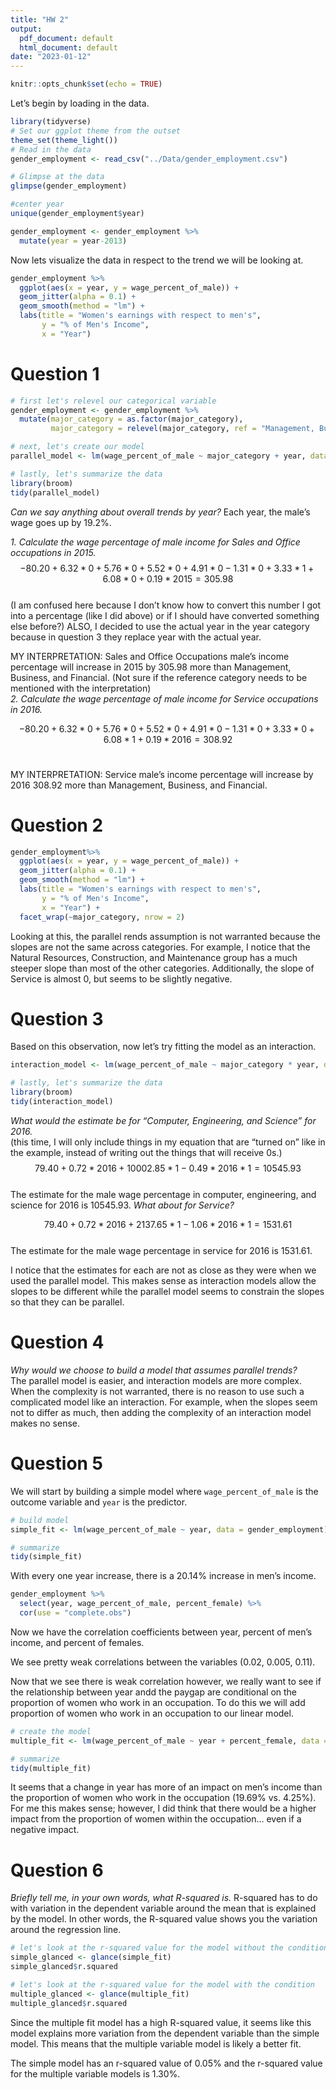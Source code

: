 ```yaml
---
title: "HW 2"
output:
  pdf_document: default
  html_document: default
date: "2023-01-12"
---
```


```r
knitr::opts_chunk$set(echo = TRUE)
```

Let's begin by loading in the data. 

```r
library(tidyverse)
# Set our ggplot theme from the outset
theme_set(theme_light())
# Read in the data 
gender_employment <- read_csv("../Data/gender_employment.csv")

# Glimpse at the data 
glimpse(gender_employment)

#center year
unique(gender_employment$year)

gender_employment <- gender_employment %>% 
  mutate(year = year-2013)
```

Now lets visualize the data in respect to the trend we will be looking at. 

```r

gender_employment %>% 
  ggplot(aes(x = year, y = wage_percent_of_male)) +
  geom_jitter(alpha = 0.1) + 
  geom_smooth(method = "lm") + 
  labs(title = "Women's earnings with respect to men's", 
       y = "% of Men's Income", 
       x = "Year")
```

# Question 1\
```r
# first let's relevel our categorical variable
gender_employment <- gender_employment %>% 
  mutate(major_category = as.factor(major_category), 
         major_category = relevel(major_category, ref = "Management, Business, and Financial"))

# next, let's create our model
parallel_model <- lm(wage_percent_of_male ~ major_category + year, data = gender_employment)

# lastly, let's summarize the data
library(broom)
tidy(parallel_model)
```
*Can we say anything about overall trends by year?* Each year, the male's wage goes up by 19.2%. \

*1. Calculate the wage percentage of male income for Sales and Office occupations in 2015.*\
$$-80.20 + 6.32 * 0 + 5.76 * 0 + 5.52 * 0 + 4.91 * 0 -1.31 * 0 + 3.33 * 1 + 6.08 * 0 + 0.19 * 2015 = 305.98$$\
(I am confused here because I don't know how to convert this number I got into a percentage (like I did above) or if I should have converted something else before?) ALSO, I decided to use the actual year in the year category because in question 3 they replace year with the actual year.\

MY INTERPRETATION: Sales and Office Occupations male's income percentage will increase in 2015 by 305.98 more than Management, Business, and Financial. (Not sure if the reference category needs to be mentioned with the interpretation)\
*2. Calculate the wage percentage of male income for Service occupations in 2016.*\

$$-80.20 + 6.32 * 0 + 5.76 * 0 + 5.52 * 0 + 4.91 * 0 -1.31 * 0 + 3.33 * 0 + 6.08 * 1 + 0.19 * 2016 =  308.92$$ \

MY INTERPRETATION: Service male's income percentage will increase by 2016 308.92 more than Management, Business, and Financial. \

# Question 2\
```r
gender_employment%>% 
  ggplot(aes(x = year, y = wage_percent_of_male)) +
  geom_jitter(alpha = 0.1) + 
  geom_smooth(method = "lm") + 
  labs(title = "Women's earnings with respect to men's", 
       y = "% of Men's Income", 
       x = "Year") + 
  facet_wrap(~major_category, nrow = 2)
```
Looking at this, the parallel rends assumption is not warranted because the slopes are not the same across categories. For example, I notice that the Natural Resources, Construction, and Maintenance group has a much steeper slope than most of the other categories. Additionally, the slope of Service is almost 0, but seems to be slightly negative. \

# Question 3\

Based on this observation, now let's try fitting the model as an interaction.\

```r
interaction_model <- lm(wage_percent_of_male ~ major_category * year, data = gender_employment)

# lastly, let's summarize the data
library(broom)
tidy(interaction_model)
```

*What would the estimate be for "Computer, Engineering, and Science" for 2016.*\
(this time, I will only include things in my equation that are "turned on" like in the example, instead of writing out the things that will receive 0s.)\
$$79.40 + 0.72*2016 + 10002.85 * 1 - 0.49 * 2016 * 1 = 10545.93$$\
The estimate for the male wage percentage in computer, engineering, and science for 2016 is 10545.93. 
*What about for Service?*\

$$79.40 + 0.72*2016 + 2137.65 * 1 -1.06 * 2016 * 1 = 1531.61$$\
The estimate for the male wage percentage in service for 2016 is 1531.61.


I notice that the estimates for each are not as close as they were when we used the parallel model. This makes sense as interaction models allow the slopes to be different while the parallel model seems to constrain the slopes so that they can be parallel. \

# Question 4\
*Why would we choose to build a model that assumes parallel trends?*\
The parallel model is easier, and interaction models are more complex. When the complexity is not warranted, there is no reason to use such a complicated model like an interaction. For example, when the slopes seem not to differ as much, then adding the complexity of an interaction model makes no sense.\

# Question 5\

We will start by building a simple model where `wage_percent_of_male` is the outcome variable and `year` is the predictor. \

```r
# build model
simple_fit <- lm(wage_percent_of_male ~ year, data = gender_employment)

# summarize
tidy(simple_fit)

```
With every one year increase, there is a 20.14% increase in men's income. \

```r
gender_employment %>% 
  select(year, wage_percent_of_male, percent_female) %>% 
  cor(use = "complete.obs")
```
Now we have the correlation coefficients between year, percent of men's income, and percent of females.\

We see pretty weak correlations between the variables (0.02, 0.005, 0.11). \

Now that we see there is weak correlation however, we really want to see if the relationship between year andd the paygap are conditional on the proportion of women who work in an occupation. To do this we will add proportion of women who work in an occupation to our linear model. \

```r
# create the model
multiple_fit <- lm(wage_percent_of_male ~ year + percent_female, data = gender_employment)

# summarize
tidy(multiple_fit)
```

It seems that a change in year has more of an impact on men's income than the proportion of women who work in the occupation (19.69% vs. 4.25%). For me this makes sense; however, I did think that there would be a higher impact from the proportion of women within the occupation... even if a negative impact. \

# Question 6\

*Briefly tell me, in your own words, what R-squared is.* R-squared has to do with variation in the dependent variable around the mean that is explained by the model. In other words, the R-squared value shows you the variation around the regression line. 

```r

# let's look at the r-squared value for the model without the condition
simple_glanced <- glance(simple_fit)
simple_glanced$r.squared

# let's look at the r-squared value for the model with the condition
multiple_glanced <- glance(multiple_fit)
multiple_glanced$r.squared
```

Since the multiple fit model has a high R-squared value, it seems like this model explains more variation from the dependent variable than the simple model. This means that the multiple variable model is likely a better fit. \

The simple model has an r-squared value of 0.05% and the r-squared value for the multiple variable models is 1.30%.\

